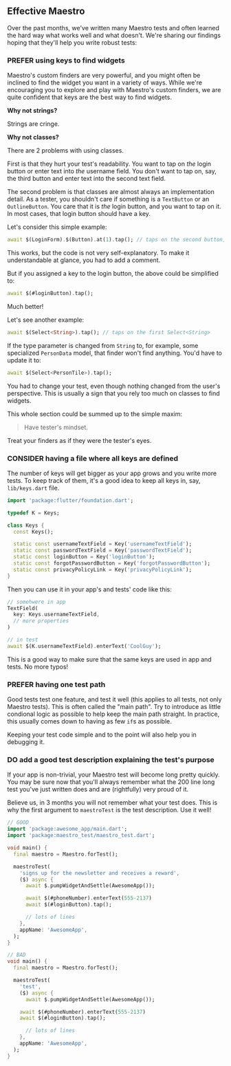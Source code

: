 ## Effective Maestro

Over the past months, we've written many Maestro tests and often learned the
hard way what works well and what doesn't. We're sharing our findings hoping
that they'll help you write robust tests:

### PREFER using keys to find widgets

Maestro's custom finders are very powerful, and you might often be inclined to
find the widget you want in a variety of ways. While we're encouraging you to
explore and play with Maestro's custom finders, we are quite confident that keys
are the best way to find widgets.

**Why not strings?**

Strings are cringe.

**Why not classes?**

There are 2 problems with using classes.

First is that they hurt your test's readability. You want to tap on _the_ login
button or enter text into _the_ username field. You don't want to tap on, say,
the third button and enter text into the second text field.

The second problem is that classes are almost always an implementation detail.
As a tester, you shouldn't care if something is a `TextButton` or an
`OutlineButton`. You care that it is _the_ login button, and you want to tap on
it. In most cases, that login button should have a key.

Let's consider this simple example:

```dart
await $(LoginForm).$(Button).at(1).tap(); // taps on the second button, which logs in
```

This works, but the code is not very self-explanatory. To make it understandable
at glance, you had to add a comment.

But if you assigned a key to the login button, the above could be simplified to:

```dart
await $(#loginButton).tap();
```

Much better!

Let's see another example:

```dart
await $(Select<String>).tap(); // taps on the first Select<String>
```

If the type parameter is changed from `String` to, for example, some specialized
`PersonData` model, that finder won't find anything. You'd have to update it to:

```dart
await $(Select<PersonTile>).tap();
```

You had to change your test, even though nothing changed from the user's
perspective. This is usually a sign that you rely too much on classes to find
widgets.

This whole section could be summed up to the simple maxim:

> Have tester's mindset.

Treat your finders as if they were the tester's eyes.

### CONSIDER having a file where all keys are defined

The number of keys will get bigger as your app grows and you write more tests.
To keep track of them, it's a good idea to keep all keys in, say,
`lib/keys.dart` file.

```dart
import 'package:flutter/foundation.dart';

typedef K = Keys;

class Keys {
  const Keys();

  static const usernameTextField = Key('usernameTextField');
  static const passwordTextField = Key('passwordTextField');
  static const loginButton = Key('loginButton');
  static const forgotPasswordButton = Key('forgotPasswordButton');
  static const privacyPolicyLink = Key('privacyPolicyLink');
}
```

Then you can use it in your app's and tests' code like this:

```dart
// somehwere in app
TextField(
  key: Keys.usernameTextField,
  // more properties
)
```

```dart
// in test
await $(K.usernameTextField).enterText('CoolGuy');
```

This is a good way to make sure that the same keys are used in app and tests. No
more typos!

### PREFER having one test path

Good tests test one feature, and test it well (this applies to all tests, not
only Maestro tests). This is often called the "main path". Try to introduce as
little condional logic as possible to help keep the main path straight. In
practice, this usually comes down to having as few `if`s as possible.

Keeping your test code simple and to the point will also help you in debugging
it.

### DO add a good test description explaining the test's purpose

If your app is non-trivial, your Maestro test will become long pretty quickly.
You may be sure now that you'll always remember what the 200 line long test
you've just written does and are (rightfully) very proud of it.

Believe us, in 3 months you will not remember what your test does. This is why
the first argument to `maestroTest` is the test description. Use it well!

```dart
// GOOD
import 'package:awesome_app/main.dart';
import 'package:maestro_test/maestro_test.dart';

void main() {
  final maestro = Maestro.forTest();

  maestroTest(
    'signs up for the newsletter and receives a reward',
    ($) async {
      await $.pumpWidgetAndSettle(AwesomeApp());

      await $(#phoneNumber).enterText(555-2137)
      await $(#loginButton).tap();

      // lots of lines
    },
    appName: 'AwesomeApp',
  );
}
```

```dart
// BAD
void main() {
  final maestro = Maestro.forTest();

  maestroTest(
    'test',
    ($) async {
      await $.pumpWidgetAndSettle(AwesomeApp());

    await $(#phoneNumber).enterText(555-2137)
    await $(#loginButton).tap();

      // lots of lines
    },
    appName: 'AwesomeApp',
  );
}
```
